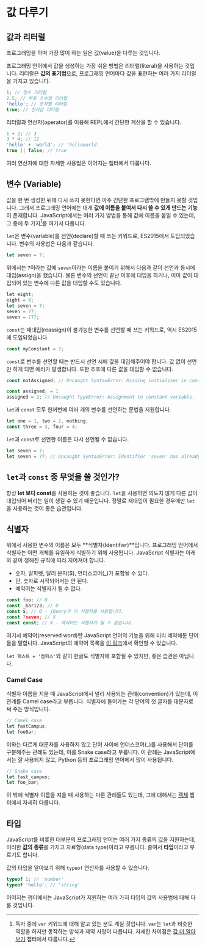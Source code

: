 # 값 다루기

## 값과 리터럴

프로그래밍을 하며 가장 많이 하는 일은 값(value)을 다루는 것입니다.

프로그래밍 언어에서 값을 생성하는 가장 쉬운 방법은 리터럴(literal)을 사용하는 것입니다. 리터럴은 **값의 표기법**으로, 프로그래밍 언어마다 값을 표현하는 여러 가지 리터럴을 가지고 있습니다.

```js
1; // 정수 리터럴
2.5; // 부동 소수점 리터럴
'hello'; // 문자열 리터럴
true; // 진리값 리터럴
```

리터럴과 연산자(operator)를 이용해 REPL에서 간단한 계산을 할 수 있습니다.

```js
1 + 2; // 3
3 * 4; // 12
'hello' + 'world'; // 'helloworld'
true || false; // true
```

여러 연산자에 대한 자세한 사용법은 이어지는 챕터에서 다룹니다.

## 변수 (Variable)

값을 한 번 생성한 뒤에 다시 쓰지 못한다면 아주 간단한 프로그램밖에 만들지 못할 것입니다. 그래서 프로그래밍 언어에는 대개 **값에 이름을 붙여서 다시 쓸 수 있게 만드는 기능**이 존재합니다. JavaScript에서는 여러 가지 방법을 통해 값에 이름을 붙일 수 있는데, 그 중에 두 가지[^1]를 여기서 다룹니다.

`let`은 변수(variable)를 선언(declare)할 때 쓰는 키워드로, ES2015에서 도입되었습니다. 변수의 사용법은 다음과 같습니다.

```js
let seven = 7;
```

위에서는 `7`이라는 값에 `seven`이라는 이름을 붙이기 위해서 다음과 같이 선언과 동시에 대입(assign)을 했습니다. 물론 변수의 선언이 끝난 이후에 대입을 하거나, 이미 값이 대입되어 있는 변수에 다른 값을 대입할 수도 있습니다.

```js
let eight;
eight = 8;
let seven = 7;
seven = 77;
seven = 777;
```

`const`는 재대입(reassign)이 불가능한 변수를 선언할 때 쓰는 키워드로, 역시 ES2015에 도입되었습니다.

```js
const myConstant = 7;
```

`const`로 변수를 선언할 때는 반드시 선언 시에 값을 대입해주어야 합니다. 값 없이 선언만 하게 되면 에러가 발생합니다. 또한 추후에 다른 값을 대입할 수 없습니다.

```js
const notAssigned; // Uncaught SyntaxError: Missing initializer in const declaration
```

```js
const assigned; = 1
assigned = 2; // Uncaught TypeError: Assignment to constant variable.
```

`let`과 `const` 모두 한꺼번에 여러 개의 변수를 선언하는 문법을 지원합니다.

```js
let one = 1, two = 2, nothing;
const three = 3, four = 4;
```

`let`과 `const`로 선언한 이름은 다시 선언될 수 없습니다.

```js
let seven = 7;
let seven = 77; // Uncaught SyntaxError: Identifier 'seven' has already been declared
```

## `let`과 `const` 중 무엇을 쓸 것인가?

항상 **let 보다 const**를 사용하는 것이 좋습니다. `let`을 사용하면 의도치 않게 다른 값이 대입되어 버리는 일이 생길 수 있기 때문입니다. 정말로 재대입이 필요한 경우에만 `let`을 사용하는 것이 좋은 습관입니다.

## 식별자

위에서 사용한 변수의 이름은 모두 **식별자(Identifier)**입니다. 프로그래밍 언어에서 식별자는 어떤 개체를 유일하게 식별하기 위해 사용됩니다. JavaScript 식별자는 아래와 같이 정해진 규칙에 따라 지어져야 합니다.

- 숫자, 알파벳, 달러 문자($), 언더스코어(_)가 포함될 수 있다.
- 단, 숫자로 시작되어서는 안 된다.
- 예약어는 식별자가 될 수 없다.

```js
const foo; // O
const _bar123; // O
const $; // O - jQuery가 이 식별자를 사용합니다.
const 7seven; // X
const const; // X - 예약어는 식별자가 될 수 없습니다.
```

여기서 예약어(reserved word)란 JavaScript 언어의 기능을 위해 미리 예약해둔 단어들을 말합니다. JavaScript의 예약어 목록을 [이 링크](https://developer.mozilla.org/ko/docs/Web/JavaScript/Reference/Lexical_grammar#Reserved_keywords_as_of_ECMAScript_6)에서 확인할 수 있습니다.

`let 패스트 = '캠퍼스'`와 같이 한글도 식별자에 포함될 수 있지만, 좋은 습관은 아닙니다.

### Camel Case

식별자 이름을 지을 때 JavaScript에서 널리 사용되는 관례(convention)가 있는데, 이 관례를 Camel case라고 부릅니다. 식별자에 들어가는 각 단어의 첫 글자를 대문자로 써 주는 방식입니다.

```js
// Camel case
let fastCampus;
let fooBar;
```

이와는 다르게 대문자를 사용하지 않고 단어 사이에 언더스코어(_)를 사용해서 단어를 구분해주는 관례도 있는데, 이를 Snake case라고 부릅니다. 이 관례는 JavaScript에서는 잘 사용되지 않고, Python 등의 프로그래밍 언어에서 많이 사용됩니다.

```js
// Snake case
let fast_campus;
let foo_bar;
```

이 밖에 식별자 이름을 지을 때 사용하는 다른 관례들도 있는데, 그에 대해서는 [객체](./180-object.md) 챕터에서 자세히 다룹니다.

## 타입

JavaScript를 비롯한 대부분의 프로그래밍 언어는 여러 가지 종류의 값을 지원하는데, 이러한 **값의 종류**를 가지고 자료형(data type)이라고 부릅니다. 줄여서 **타입**이라고 부르기도 합니다.

값의 타입을 알아보기 위해 `typeof` 연산자를 사용할 수 있습니다.

```js
typeof 1; // 'number'
typeof 'hello'; // 'string'
```

이어지는 챕터에서는 JavaScript가 지원하는 여러 가지 타입의 값의 사용법에 대해 다룰 것입니다.

[^1]: 독자 중에 `var` 키워드에 대해 알고 있는 분도 계실 것입니다. `var`는 `let`과 비슷한 역할을 하지만 동작하는 방식과 제약 사항이 다릅니다. 자세한 차이점은 [값 더 알아보기](./220-value-in-depth.md) 챕터에서 다룹니다.

